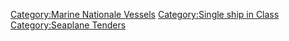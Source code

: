 
[[Category:Marine Nationale Vessels]]
[[Category:Single ship in Class]]
[[Category:Seaplane Tenders]]